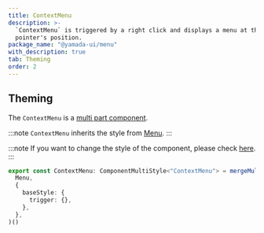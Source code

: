 ```yaml
---
title: ContextMenu
description: >-
  `ContextMenu` is triggered by a right click and displays a menu at the
  pointer's position.
package_name: "@yamada-ui/menu"
with_description: true
tab: Theming
order: 2
---
```


## Theming

The `ContextMenu` is a [multi part component](/styled-system/theming/component-styles#multi-part-components).

:::note
`ContextMenu` inherits the style from [Menu](/components/overlay/menu).
:::

:::note
If you want to change the style of the component, please check [here](/styled-system/theming/customize-theme#changing-the-style-of-components).
:::

```ts
export const ContextMenu: ComponentMultiStyle<"ContextMenu"> = mergeMultiStyle(
  Menu,
  {
    baseStyle: {
      trigger: {},
    },
  },
)()
```
